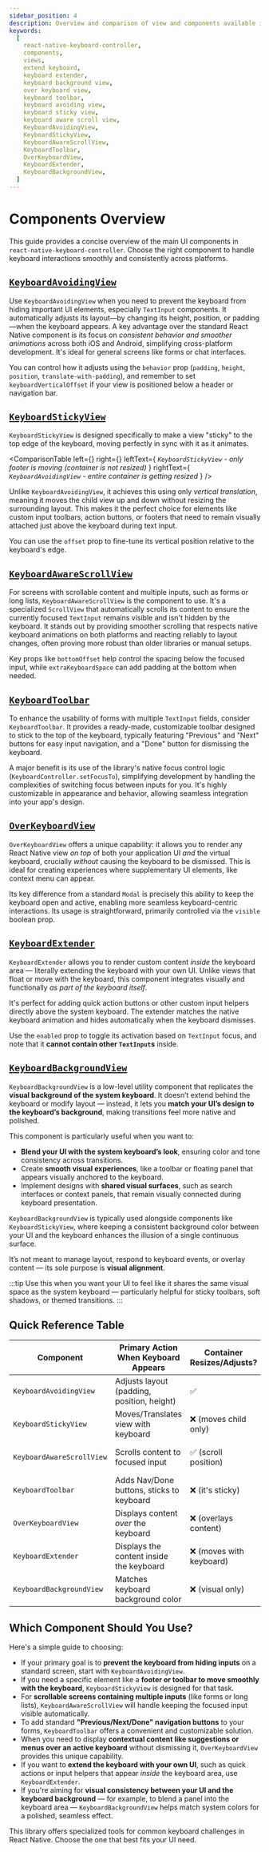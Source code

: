 ```yaml
---
sidebar_position: 4
description: Overview and comparison of view and components available in this package
keywords:
  [
    react-native-keyboard-controller,
    components,
    views,
    extend keyboard,
    keyboard extender,
    keyboard background view,
    over keyboard view,
    keyboard toolbar,
    keyboard avoiding view,
    keyboard sticky view,
    keyboard aware scroll view,
    KeyboardAvoidingView,
    KeyboardStickyView,
    KeyboardAwareScrollView,
    KeyboardToolbar,
    OverKeyboardView,
    KeyboardExtender,
    KeyboardBackgroundView,
  ]
---
```


# Components Overview

This guide provides a concise overview of the main UI components in `react-native-keyboard-controller`. Choose the right component to handle keyboard interactions smoothly and consistently across platforms.

## [`KeyboardAvoidingView`](../api/components/keyboard-avoiding-view)




<div style={{ display: "flex", justifyContent: "center", marginBottom: 20 }}>
  <Lottie
    className="lottie"
    animationData={KeyboardAvoidingView}
    style={{ width: 400, height: 400 }}
    loop
  />
</div>

Use `KeyboardAvoidingView` when you need to prevent the keyboard from hiding important UI elements, especially `TextInput` components. It automatically adjusts its layout—by changing its height, position, or padding—when the keyboard appears. A key advantage over the standard React Native component is its focus on _consistent behavior and smoother animations_ across both iOS and Android, simplifying cross-platform development. It's ideal for general screens like forms or chat interfaces.

You can control how it adjusts using the `behavior` prop (`padding`, `height`, `position`, `translate-with-padding`), and remember to set `keyboardVerticalOffset` if your view is positioned below a header or navigation bar.

## [`KeyboardStickyView`](../api/components/keyboard-sticky-view)

`KeyboardStickyView` is designed specifically to make a view "sticky" to the top edge of the keyboard, moving perfectly in sync with it as it animates.


<ComparisonTable
  left={<ComparableLottie src={KeyboardStickyView} />}
  right={<ComparableLottie src={KeyboardAvoidingView} />}
  leftText={
    <i>
      <code>KeyboardStickyView</code> - only footer is moving (container is not
      resized)
    </i>
  }
  rightText={
    <i>
      <code>KeyboardAvoidingView</code> - entire container is getting resized
    </i>
  }
/>

Unlike `KeyboardAvoidingView`, it achieves this using only _vertical translation_, meaning it moves the child view up and down without resizing the surrounding layout. This makes it the perfect choice for elements like custom input toolbars, action buttons, or footers that need to remain visually attached just above the keyboard during text input.

You can use the `offset` prop to fine-tune its vertical position relative to the keyboard's edge.

## [`KeyboardAwareScrollView`](../api/components/keyboard-aware-scroll-view)

<div style={{ display: "flex", justifyContent: "center", marginBottom: 20 }}>
  <Lottie
    className="lottie"
    animationData={KeyboardAwareScrollView}
    style={{ width: 400, height: 400 }}
    loop
  />
</div>

For screens with scrollable content and multiple inputs, such as forms or long lists, `KeyboardAwareScrollView` is the component to use. It's a specialized `ScrollView` that automatically scrolls its content to ensure the currently focused `TextInput` remains visible and isn't hidden by the keyboard. It stands out by providing smoother scrolling that respects native keyboard animations on both platforms and reacting reliably to layout changes, often proving more robust than older libraries or manual setups.

Key props like `bottomOffset` help control the spacing below the focused input, while `extraKeyboardSpace` can add padding at the bottom when needed.

## [`KeyboardToolbar`](../api/components/keyboard-toolbar)

<div style={{ display: "flex", justifyContent: "center", marginBottom: 20 }}>
  <Lottie
    className="lottie"
    animationData={KeyboardToolbar}
    style={{ width: 400, height: 400 }}
    loop
  />
</div>

To enhance the usability of forms with multiple `TextInput` fields, consider `KeyboardToolbar`. It provides a ready-made, customizable toolbar designed to stick to the top of the keyboard, typically featuring "Previous" and "Next" buttons for easy input navigation, and a "Done" button for dismissing the keyboard.

A major benefit is its use of the library's native focus control logic (`KeyboardController.setFocusTo`), simplifying development by handling the complexities of switching focus between inputs for you. It's highly customizable in appearance and behavior, allowing seamless integration into your app's design.

## [`OverKeyboardView`](../api/over-keyboard-view)

<div style={{ display: "flex", justifyContent: "center", marginBottom: 20 }}>
  <Lottie
    className="lottie"
    animationData={OverKeyboardView}
    style={{ width: 400, height: 400 }}
    loop
  />
</div>

`OverKeyboardView` offers a unique capability: it allows you to render any React Native view _on top_ of both your application UI _and_ the virtual keyboard, crucially _without_ causing the keyboard to be dismissed. This is ideal for creating experiences where supplementary UI elements, like context menu can appear.

Its key difference from a standard `Modal` is precisely this ability to keep the keyboard open and active, enabling more seamless keyboard-centric interactions. Its usage is straightforward, primarily controlled via the `visible` boolean prop.

## [`KeyboardExtender`](../api/keyboard-extender)

<div style={{ display: "flex", justifyContent: "center", marginBottom: 20 }}>
  <Lottie
    className="lottie"
    animationData={KeyboardExtender}
    style={{ width: 400, height: 400 }}
    loop
  />
</div>

`KeyboardExtender` allows you to render custom content _inside_ the keyboard area — literally extending the keyboard with your own UI. Unlike views that float or move with the keyboard, this component integrates visually and functionally _as part of the keyboard itself_.

It's perfect for adding quick action buttons or other custom input helpers directly above the system keyboard. The extender matches the native keyboard animation and hides automatically when the keyboard dismisses.

Use the `enabled` prop to toggle its activation based on `TextInput` focus, and note that it **cannot contain other `TextInput`s** inside.

## [`KeyboardBackgroundView`](../api/keyboard-background-view)

<div style={{ display: "flex", justifyContent: "center", marginBottom: 20 }}>
  <Lottie
    className="lottie"
    animationData={KeyboardBackgroundView}
    style={{ width: 400, height: 400 }}
    loop
  />
</div>

`KeyboardBackgroundView` is a low-level utility component that replicates the **visual background of the system keyboard**. It doesn’t extend behind the keyboard or modify layout — instead, it lets you **match your UI’s design to the keyboard’s background**, making transitions feel more native and polished.

This component is particularly useful when you want to:

- **Blend your UI with the system keyboard’s look**, ensuring color and tone consistency across transitions.
- Create **smooth visual experiences**, like a toolbar or floating panel that appears visually anchored to the keyboard.
- Implement designs with **shared visual surfaces**, such as search interfaces or context panels, that remain visually connected during keyboard presentation.

`KeyboardBackgroundView` is typically used alongside components like `KeyboardStickyView`, where keeping a consistent background color between your UI and the keyboard enhances the illusion of a single continuous surface.

It’s not meant to manage layout, respond to keyboard events, or overlay content — its sole purpose is **visual alignment**.

:::tip
Use this when you want your UI to feel like it shares the same visual space as the system keyboard — particularly helpful for sticky toolbars, soft shadows, or themed transitions.
:::

## Quick Reference Table

| Component                 | Primary Action When Keyboard Appears       | Container Resizes/Adjusts? | Typical Use Case             | Key Distinction vs. Others                                |
| ------------------------- | ------------------------------------------ | -------------------------- | ---------------------------- | --------------------------------------------------------- |
| `KeyboardAvoidingView`    | Adjusts layout (padding, position, height) | ✅                         | Small Forms, Chat Screens    | Consistent cross-platform avoidance, layout adjustment    |
| `KeyboardStickyView`      | Moves/Translates view with keyboard        | ❌ (moves child only)      | Sticky Footer/Toolbar        | Moves element without resizing layout                     |
| `KeyboardAwareScrollView` | Scrolls content to focused input           | ✅ (scroll position)       | Large Scrollable Forms/Lists | Auto-scrolls within ScrollView, respects native animation |
| `KeyboardToolbar`         | Adds Nav/Done buttons, sticks to keyboard  | ❌ (it's sticky)           | Multi-Input Forms            | Provides UI + native logic for input navigation/dismissal |
| `OverKeyboardView`        | Displays content _over_ the keyboard       | ❌ (overlays content)      | Menus, Modals over keyboard  | Keeps keyboard open while showing overlay content         |
| `KeyboardExtender`        | Displays the content inside the keyboard   | ❌ (moves with keyboard)   | Quick actions, shortcuts     | Appears as part of keyboard, matches animation & style    |
| `KeyboardBackgroundView`  | Matches keyboard background color          | ❌ (visual only)           | Visual Blending/Transitions  | Synchronizes color with keyboard for seamless UI effects  |

## Which Component Should You Use?

Here's a simple guide to choosing:

- If your primary goal is to **prevent the keyboard from hiding inputs** on a standard screen, start with `KeyboardAvoidingView`.
- If you need a specific element like a **footer or toolbar to move smoothly with the keyboard**, `KeyboardStickyView` is designed for that task.
- For **scrollable screens containing multiple inputs** (like forms or long lists), `KeyboardAwareScrollView` will handle keeping the focused input visible automatically.
- To add standard **"Previous/Next/Done" navigation buttons** to your forms, `KeyboardToolbar` offers a convenient and customizable solution.
- When you need to display **contextual content like suggestions or menus over an active keyboard** without dismissing it, `OverKeyboardView` provides this unique capability.
- If you want to **extend the keyboard with your own UI**, such as quick actions or input helpers that appear _inside_ the keyboard area, use `KeyboardExtender`.
- If you're aiming for **visual consistency between your UI and the keyboard background** — for example, to blend a panel into the keyboard area — `KeyboardBackgroundView` helps match system colors for a polished, seamless effect.

This library offers specialized tools for common keyboard challenges in React Native. Choose the one that best fits your UI need.
